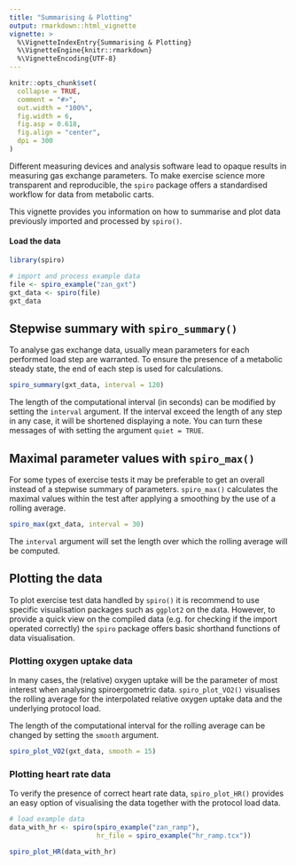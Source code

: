 ```yaml
---
title: "Summarising & Plotting"
output: rmarkdown::html_vignette
vignette: >
  %\VignetteIndexEntry{Summarising & Plotting}
  %\VignetteEngine{knitr::rmarkdown}
  %\VignetteEncoding{UTF-8}
---
```


```r
knitr::opts_chunk$set(
  collapse = TRUE,
  comment = "#>",
  out.width = "100%",
  fig.width = 6,
  fig.asp = 0.618,
  fig.align = "center",
  dpi = 300
)
```

Different measuring devices and analysis software lead to opaque results in measuring gas exchange parameters. To make exercise science more transparent and reproducible, the `spiro` package offers a standardised workflow for data from metabolic carts.

This vignette provides you information on how to summarise and plot data previously imported and processed by `spiro()`.

#### Load the data

```r
library(spiro)

# import and process example data
file <- spiro_example("zan_gxt")
gxt_data <- spiro(file)
gxt_data

```

## Stepwise summary with `spiro_summary()`

To analyse gas exchange data, usually mean parameters for each performed load step are warranted. To ensure the presence of a metabolic steady state, the end of each step is used for calculations.

```r
spiro_summary(gxt_data, interval = 120)
```

The length of the computational interval (in seconds) can be modified by setting
the `interval` argument. If the interval exceed the length of any step in any
case, it will be shortened displaying a note. You can turn these messages of
with setting the argument `quiet = TRUE`.

## Maximal parameter values with `spiro_max()`

For some types of exercise tests it may be preferable to get an overall instead
of a stepwise summary of parameters. `spiro_max()` calculates the maximal values
within the test after applying a smoothing by the use of a rolling average.

```r
spiro_max(gxt_data, interval = 30)
```
The `interval` argument will set the length over which the rolling average will
be computed.

## Plotting the data

To plot exercise test data handled by `spiro()` it is recommend to use specific
visualisation packages such as `ggplot2` on the data. However, to provide a
quick view on the compiled data (e.g. for checking if the import operated
correctly) the `spiro` package offers basic shorthand functions of data
visualisation.

### Plotting oxygen uptake data

In many cases, the (relative) oxygen uptake will be the parameter of most
interest when analysing spiroergometric data. `spiro_plot_VO2()` visualises the rolling average for the interpolated relative oxygen uptake data and the underlying protocol load.

The length of the computational interval for the rolling average can be changed by setting the `smooth` argument.

```r
spiro_plot_VO2(gxt_data, smooth = 15)
```

### Plotting heart rate data

To verify the presence of correct heart rate data, `spiro_plot_HR()` provides an
easy option of visualising the data together with the protocol load data.


```r
# load example data
data_with_hr <- spiro(spiro_example("zan_ramp"), 
                      hr_file = spiro_example("hr_ramp.tcx"))

spiro_plot_HR(data_with_hr)
```
